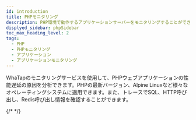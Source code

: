 ```yaml
---
id: introduction
title: PHPモニタリング
description: PHP環境で動作するアプリケーションサーバーをモニタリングすることができます。
displyed_sidebar: phpSidebar
toc_max_heading_level: 2
tags:
  - PHP
  - PHPモニタリング
  - アプリケーション
  - アプリケーションモニタリング
---
```



WhaTapのモニタリングサービスを使用して、PHPウェブアプリケーションの性能遅延の原因を分析できます。PHPの最新バージョン、Alpine Linuxなど様々なオペレーティングシステムに適用できます。また、トレースでSQL、HTTP呼び出し、Redis呼び出し情報を確認することができます。 

{/* <Videos url="https://www.whatap.io/old/video/product/ko/app_php.mp4" /> */}


<Apmcommonintro />
